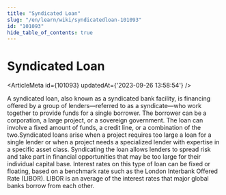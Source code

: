 ```yaml
---
title: "Syndicated Loan"
slug: "/en/learn/wiki/syndicatedloan-101093"
id: "101093"
hide_table_of_contents: true
---
```



# Syndicated Loan

<ArticleMeta id={101093} updatedAt={'2023-09-26 13:58:54'} />
<div className='border-solid border-b border-t-0 my-4 border-[var(--ifm-color-gray-300)]' />

A syndicated loan, also known as a syndicated bank facility, is financing offered by a group of lenders—referred to as a syndicate—who work together to provide funds for a single borrower. The borrower can be a corporation, a large project, or a sovereign government. The loan can involve a fixed amount of funds, a credit line, or a combination of the two.Syndicated loans arise when a project requires too large a loan for a single lender or when a project needs a specialized lender with expertise in a specific asset class. Syndicating the loan allows lenders to spread risk and take part in financial opportunities that may be too large for their individual capital base. Interest rates on this type of loan can be fixed or floating, based on a benchmark rate such as the London Interbank Offered Rate (LIBOR). LIBOR is an average of the interest rates that major global banks borrow from each other.
